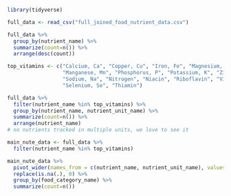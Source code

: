 ```r
library(tidyverse)
```

```r
full_data <- read_csv("full_joined_food_nutrient_data.csv")
```

```r
full_data %>%
  group_by(nutrient_name) %>%
  summarize(count=n()) %>%
  arrange(desc(count))
```

```r
top_vitamins <- c("Calcium, Ca", "Copper, Cu", "Iron, Fe", "Magnesium, Mg", 
                  "Manganese, Mn", "Phosphorus, P", "Potassium, K", "Zinc, Zn",
                  "Sodium, Na", "Nitrogen", "Niacin", "Riboflavin", "Vitamin B-6",
                  "Selenium, Se", "Thiamin")
```

```r
full_data %>%
  filter(nutrient_name %in% top_vitamins) %>%
  group_by(nutrient_name, nutrient_unit_name) %>%
  summarize(count=n()) %>%
  arrange(nutrient_name)
# no nutrients tracked in multiple units, we love to see it
```

```r
main_nute_data <- full_data %>%
  filter(nutrient_name %in% top_vitamins)
```

```r
main_nute_data %>%
  pivot_wider(names_from = c(nutrient_name, nutrient_unit_name), values_from = nutrient_amount, id_cols = c(fdc_id, food_name, food_category_name), names_sep = ', ') %>%
  replace(is.na(.), 0) %>%
  group_by(food_category_name) %>%
  summarize(count=n())
```




